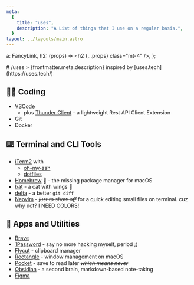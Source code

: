 ```yaml
---
meta:
  {
    title: "uses",
    description: "A List of things that I use on a regular basis.",
  }
layout: ../layouts/main.astro
---
```


  a: FancyLink,
  h2: (props) => <h2 {...props} class="mt-4" />,
};

<div class="grid max-w-xl mx-auto mt-10 mb-20 px-[var(--container-px)]">
# /uses
> {frontmatter.meta.description} inspired by [uses.tech](https://uses.tech/)

## 👩‍💻 Coding

- [VSCode](https://code.visualstudio.com)
  - plus [Thunder Client](https://www.thunderclient.com/) - a lightweight Rest API Client Extension
- Git
- Docker

## ⌨️ Terminal and CLI Tools

- [iTerm2](https://iterm2.com) with
  - [oh-my-zsh](https://ohmyz.sh)
  - [dotfiles](https://github.com/sgennrw/dotfiles)
- [Homebrew](https://brew.sh) 🍺 - the missing package manager for macOS
- [bat](https://github.com/sharkdp/bat) - a cat with wings 🦇
- [delta](https://dandavison.github.io/delta/) - a better `git diff`
- [Neovim](https://neovim.io) - _~~just to show off~~_ for a quick editing small files on terminal. cuz why not? <span class="font-semibold text-sm text-rainbow">I NEED COLORS!</span>

## 🧳 Apps and Utilities

- [Brave](https://brave.com)
- [1Password](https://1password.com/) - say no more hacking myself, period ;)
- [Flycut](https://github.com/TermiT/Flycut) - clipboard manager
- [Rectangle](https://rectangleapp.com/) - window management on macOS
- [Pocket](https://getpocket.com) - save to read later _~~which means never~~_
- [Obsidian](https://obsidian.md/) - a second brain, markdown-based note-taking
- [Figma](https://www.figma.com/)

</div>
